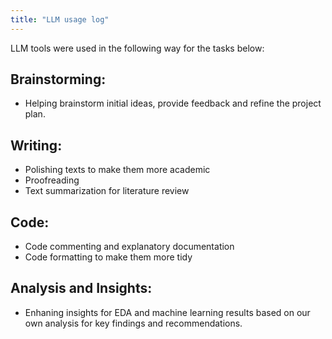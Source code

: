 ```yaml
---
title: "LLM usage log"
---
```


LLM tools were used in the following way for the tasks below:

## Brainstorming: 

* Helping brainstorm initial ideas, provide feedback and refine the project plan.

## Writing: 

* Polishing texts to make them more academic
* Proofreading
* Text summarization for literature review 

## Code: 

* Code commenting and explanatory documentation
* Code formatting to make them more tidy

## Analysis and Insights:
* Enhaning insights for EDA and machine learning results based on our own analysis for key findings and recommendations.
